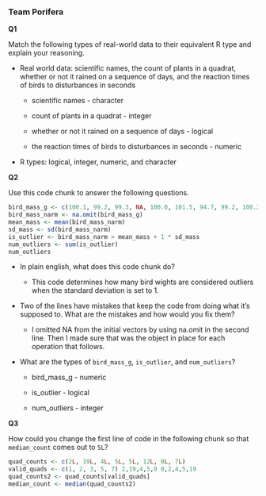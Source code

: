 ### Team Porifera

**Q1**

Match the following types of real-world data to their equivalent R type and explain your reasoning.

-   Real world data: scientific names, the count of plants in a quadrat, whether or not it rained on a sequence of days, and the reaction times of birds to disturbances in seconds

    -   scientific names - character

    -   count of plants in a quadrat - integer

    -   whether or not it rained on a sequence of days - logical

    -   the reaction times of birds to disturbances in seconds - numeric

-   R types: logical, integer, numeric, and character

**Q2**

Use this code chunk to answer the following questions.

```r
bird_mass_g <- c(100.1, 99.2, 99.3, NA, 100.0, 101.5, 94.7, 99.2, 108.2)
bird_mass_narm <- na.omit(bird_mass_g)
mean_mass <- mean(bird_mass_narm)
sd_mass <- sd(bird_mass_narm)
is_outlier <- bird_mass_narm > mean_mass + 1 * sd_mass
num_outliers <- sum(is_outlier)
num_outliers
```

-   In plain english, what does this code chunk do?

    -   This code determines how many bird wights are considered outliers when the standard deviation is set to 1.

-   Two of the lines have mistakes that keep the code from doing what it's supposed to. What are the mistakes and how would you fix them?

    -   I omitted NA from the initial vectors by using na.omit in the second line. Then I made sure that was the object in place for each operation that follows.

-   What are the types of `bird_mass_g`, `is_outlier`, and `num_outliers`?

    -   bird_mass_g - numeric

    -   is_outlier - logical

    -   num_outliers - integer

**Q3**

How could you change the first line of code in the following chunk so that `median_count` comes out to `5L`?

```r
quad_counts <- c(2L, 19L, 4L, 5L, 5L, 12L, 0L, 7L)
valid_quads <- c(1, 2, 3, 5, 7) 2,19,4,5,0 0,2,4,5,19
quad_counts2 <- quad_counts[valid_quads]
median_count <- median(quad_counts2)
```
